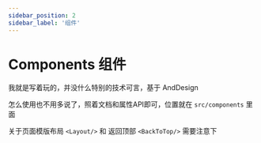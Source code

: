 ```yaml
---
sidebar_position: 2
sidebar_label: '组件'
---
```


# Components 组件



我就是写着玩的，并没什么特别的技术可言，基于 AndDesign

怎么使用也不用多说了，照着文档和属性API即可，位置就在 `src/components` 里面

关于页面模版布局 `<Layout/>` 和 返回顶部 `<BackToTop/>` 需要注意下